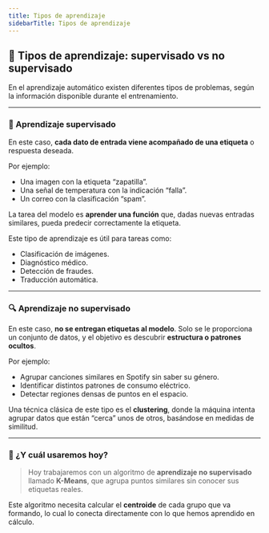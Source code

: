 ```yaml
---
title: Tipos de aprendizaje
sidebarTitle: Tipos de aprendizaje
---
```


<link
  rel="stylesheet"
  href="https://cdn.jsdelivr.net/npm/katex/dist/katex.css"
/>


## 🧩 Tipos de aprendizaje: supervisado vs no supervisado

En el aprendizaje automático existen diferentes tipos de problemas, según la información disponible durante el entrenamiento.

---

### 🎯 Aprendizaje supervisado

En este caso, **cada dato de entrada viene acompañado de una etiqueta** o respuesta deseada.

Por ejemplo:
- Una imagen con la etiqueta “zapatilla”.
- Una señal de temperatura con la indicación “falla”.
- Un correo con la clasificación “spam”.

La tarea del modelo es **aprender una función** que, dadas nuevas entradas similares, pueda predecir correctamente la etiqueta.

Este tipo de aprendizaje es útil para tareas como:
- Clasificación de imágenes.
- Diagnóstico médico.
- Detección de fraudes.
- Traducción automática.

---

### 🔍 Aprendizaje no supervisado

En este caso, **no se entregan etiquetas al modelo**. Solo se le proporciona un conjunto de datos, y el objetivo es descubrir **estructura o patrones ocultos**.

Por ejemplo:
- Agrupar canciones similares en Spotify sin saber su género.
- Identificar distintos patrones de consumo eléctrico.
- Detectar regiones densas de puntos en el espacio.

Una técnica clásica de este tipo es el **clustering**, donde la máquina intenta agrupar datos que están “cerca” unos de otros, basándose en medidas de similitud.

---

### 🧠 ¿Y cuál usaremos hoy?

> Hoy trabajaremos con un algoritmo de **aprendizaje no supervisado** llamado **K-Means**, que agrupa puntos similares sin conocer sus etiquetas reales.

Este algoritmo necesita calcular el **centroide** de cada grupo que va formando, lo cual lo conecta directamente con lo que hemos aprendido en cálculo.

